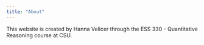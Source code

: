 ```yaml
---
title: "About"
---
```


This website is created by Hanna Velicer through the ESS 330 - Quantitative Reasoning course at CSU.
